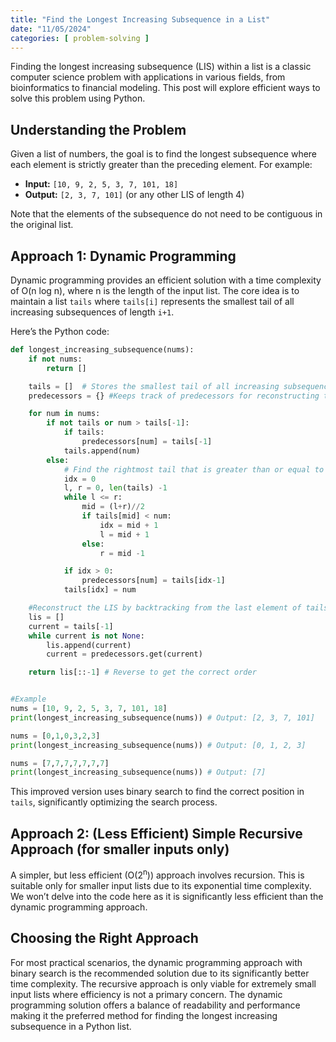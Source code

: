 ```yaml
---
title: "Find the Longest Increasing Subsequence in a List"
date: "11/05/2024"
categories: [ problem-solving ]
---
```



Finding the longest increasing subsequence (LIS) within a list is a classic computer science problem with applications in various fields, from bioinformatics to financial modeling.  This post will explore efficient ways to solve this problem using Python.


## Understanding the Problem

Given a list of numbers, the goal is to find the longest subsequence where each element is strictly greater than the preceding element.  For example:

* **Input:** `[10, 9, 2, 5, 3, 7, 101, 18]`
* **Output:** `[2, 3, 7, 101]` (or any other LIS of length 4)


Note that the elements of the subsequence do not need to be contiguous in the original list.


## Approach 1: Dynamic Programming

Dynamic programming provides an efficient solution with a time complexity of O(n log n), where n is the length of the input list. The core idea is to maintain a list `tails` where `tails[i]` represents the smallest tail of all increasing subsequences of length `i+1`.

Here's the Python code:


```python
def longest_increasing_subsequence(nums):
    if not nums:
        return []

    tails = []  # Stores the smallest tail of all increasing subsequences of a given length
    predecessors = {} #Keeps track of predecessors for reconstructing the subsequence

    for num in nums:
        if not tails or num > tails[-1]:
            if tails:
                predecessors[num] = tails[-1]
            tails.append(num)
        else:
            # Find the rightmost tail that is greater than or equal to the current number
            idx = 0
            l, r = 0, len(tails) -1
            while l <= r:
                mid = (l+r)//2
                if tails[mid] < num:
                    idx = mid + 1
                    l = mid + 1
                else:
                    r = mid -1

            if idx > 0:
                predecessors[num] = tails[idx-1]
            tails[idx] = num

    #Reconstruct the LIS by backtracking from the last element of tails
    lis = []
    current = tails[-1]
    while current is not None:
        lis.append(current)
        current = predecessors.get(current)

    return lis[::-1] # Reverse to get the correct order


#Example
nums = [10, 9, 2, 5, 3, 7, 101, 18]
print(longest_increasing_subsequence(nums)) # Output: [2, 3, 7, 101]

nums = [0,1,0,3,2,3]
print(longest_increasing_subsequence(nums)) # Output: [0, 1, 2, 3]

nums = [7,7,7,7,7,7,7]
print(longest_increasing_subsequence(nums)) # Output: [7]
```

This improved version uses binary search to find the correct position in `tails`, significantly optimizing the search process.


## Approach 2:  (Less Efficient) Simple Recursive Approach (for smaller inputs only)

A simpler, but less efficient (O(2<sup>n</sup>)) approach involves recursion.  This is suitable only for smaller input lists due to its exponential time complexity.  We won't delve into the code here as it is significantly less efficient than the dynamic programming approach.


## Choosing the Right Approach

For most practical scenarios, the dynamic programming approach with binary search is the recommended solution due to its significantly better time complexity. The recursive approach is only viable for extremely small input lists where efficiency is not a primary concern.  The dynamic programming solution offers a balance of readability and performance making it the preferred method for finding the longest increasing subsequence in a Python list.

